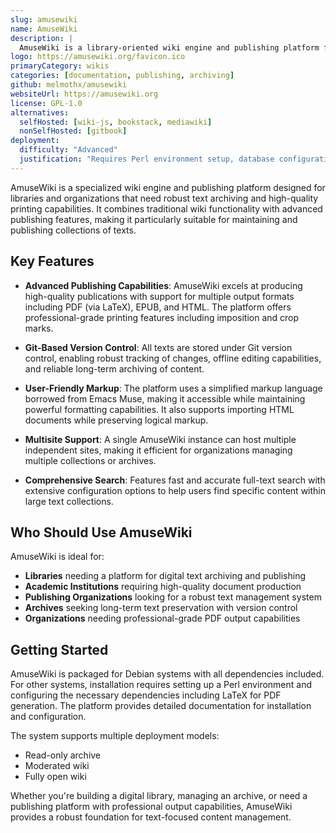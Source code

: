 ```yaml
---
slug: amusewiki
name: AmuseWiki
description: |
  AmuseWiki is a library-oriented wiki engine and publishing platform focused on high-quality text archiving and printing capabilities, with support for multiple output formats including PDF and EPUB.
logo: https://amusewiki.org/favicon.ico
primaryCategory: wikis
categories: [documentation, publishing, archiving]
github: melmothx/amusewiki
websiteUrl: https://amusewiki.org
license: GPL-1.0
alternatives:
  selfHosted: [wiki-js, bookstack, mediawiki]
  nonSelfHosted: [gitbook]
deployment:
  difficulty: "Advanced"
  justification: "Requires Perl environment setup, database configuration, and understanding of LaTeX for advanced features. More complex than typical wiki platforms."
---
```


AmuseWiki is a specialized wiki engine and publishing platform designed for
libraries and organizations that need robust text archiving and high-quality
printing capabilities. It combines traditional wiki functionality with advanced
publishing features, making it particularly suitable for maintaining and
publishing collections of texts.

## Key Features

- **Advanced Publishing Capabilities**: AmuseWiki excels at producing
  high-quality publications with support for multiple output formats including
  PDF (via LaTeX), EPUB, and HTML. The platform offers professional-grade
  printing features including imposition and crop marks.

- **Git-Based Version Control**: All texts are stored under Git version control,
  enabling robust tracking of changes, offline editing capabilities, and
  reliable long-term archiving of content.

- **User-Friendly Markup**: The platform uses a simplified markup language
  borrowed from Emacs Muse, making it accessible while maintaining powerful
  formatting capabilities. It also supports importing HTML documents while
  preserving logical markup.

- **Multisite Support**: A single AmuseWiki instance can host multiple
  independent sites, making it efficient for organizations managing multiple
  collections or archives.

- **Comprehensive Search**: Features fast and accurate full-text search with
  extensive configuration options to help users find specific content within
  large text collections.

## Who Should Use AmuseWiki

AmuseWiki is ideal for:

- **Libraries** needing a platform for digital text archiving and publishing
- **Academic Institutions** requiring high-quality document production
- **Publishing Organizations** looking for a robust text management system
- **Archives** seeking long-term text preservation with version control
- **Organizations** needing professional-grade PDF output capabilities

## Getting Started

AmuseWiki is packaged for Debian systems with all dependencies included. For
other systems, installation requires setting up a Perl environment and
configuring the necessary dependencies including LaTeX for PDF generation. The
platform provides detailed documentation for installation and configuration.

The system supports multiple deployment models:

- Read-only archive
- Moderated wiki
- Fully open wiki

Whether you're building a digital library, managing an archive, or need a
publishing platform with professional output capabilities, AmuseWiki provides a
robust foundation for text-focused content management.
